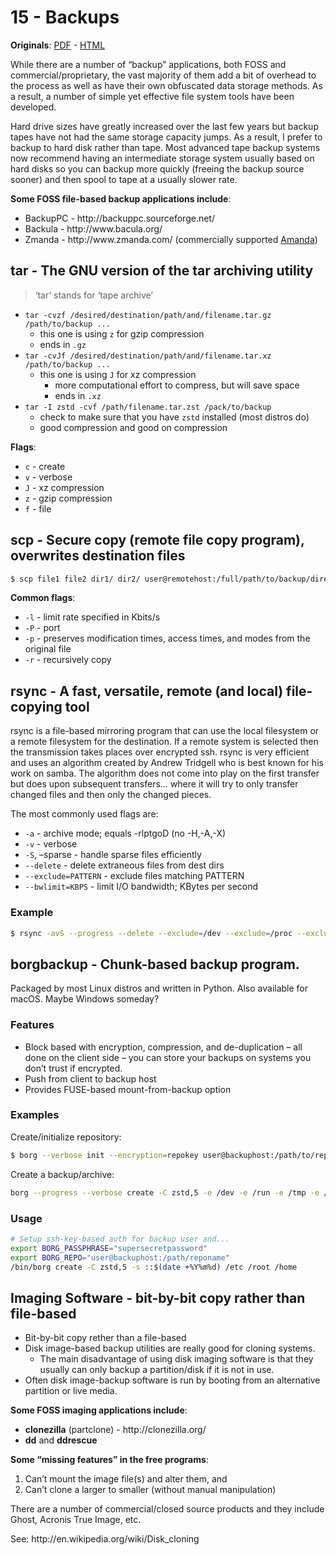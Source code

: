 # 15 - Backups {#unit-15}

<!-- __Screencast__: [15-backups.webm](https://www.cs.montana.edu/users/sdowdle/csci351/videos/15-backups.webm) or [15-backups.mp4](https://www.cs.montana.edu/users/sdowdle/csci351/videos/15-backups.mp4) -->

<!-- __TLCL REFERENCE__ - Chapter 18, Archiving and Backups -->

__Originals__: [PDF](15/Backups.pdf) - [HTML](15/backups.html)

While there are a number of "backup" applications, both FOSS and commercial/proprietary, the vast majority of them add a bit of overhead to the process as well as have their own obfuscated data storage methods. As a result, a number of simple yet effective file system tools have been developed.

Hard drive sizes have greatly increased over the last few years but backup tapes have not had the same storage capacity jumps. As a result, I prefer to backup to hard disk rather than tape. Most advanced tape backup systems now recommend having an intermediate storage system usually based on hard disks so you can backup more quickly (freeing the backup source sooner) and then spool to tape at a usually slower rate.

__Some FOSS file-based backup applications include__:

- BackupPC - http://backuppc.sourceforge.net/
- Backula - http://www.bacula.org/
- Zmanda - http://www.zmanda.com/ (commercially supported [Amanda](http://amanda.zmanda.com/))


## tar - The GNU version of the tar archiving utility

> 'tar' stands for 'tape archive'

- `tar -cvzf /desired/destination/path/and/filename.tar.gz /path/to/backup ...`
  - this one is using `z` for gzip compression
  - ends in `.gz`
- `tar -cvJf /desired/destination/path/and/filename.tar.xz /path/to/backup ...`
  - this one is using `J` for xz compression
    - more computational effort to compress, but will save space
    - ends in `.xz`
- `tar -I zstd -cvf /path/filename.tar.zst /pack/to/backup`
  - check to make sure that you have `zstd` installed (most distros do)
  - good compression and good on compression

__Flags__:

- `c` - create
- `v` - verbose
- `J` - xz compression
- `z` - gzip compression
- `f` - file



## scp - Secure copy (remote file copy program), overwrites destination files

```bash
$ scp file1 file2 dir1/ dir2/ user@remotehost:/full/path/to/backup/directory/
```

__Common flags__:

- `-l` - limit rate specified in Kbits/s
- `-P` - port
- `-p` - preserves modification times, access times, and modes from the original file
- `-r` - recursively copy




## rsync - A fast, versatile, remote (and local) file-copying tool

rsync is a file-based mirroring program that can use the local filesystem or a remote filesystem for the destination. If a remote system is selected then the transmission takes places over encrypted ssh. rsync is very efficient and uses an algorithm created by Andrew Tridgell who is best known for his work on samba. The algorithm does not come into play on the first transfer but does upon subsequent transfers... where it will try to only transfer changed files and then only the changed pieces.

The most commonly used flags are:

- `-a` - archive mode; equals -rlptgoD (no -H,-A,-X)
- `-v` - verbose
- `-S`, --sparse - handle sparse files efficiently
- `--delete` - delete extraneous files from dest dirs
- `--exclude=PATTERN` - exclude files matching PATTERN
- `--bwlimit=KBPS` - limit I/O bandwidth; KBytes per second

### Example

```bash
$ rsync -avS --progress --delete --exclude=/dev --exclude=/proc --exclude=/mnt --exclude=/sys --exclude=/media --exclude=/tmp root@sourcehost:/ /backups/hostname/
```

## borgbackup - Chunk-based backup program.

Packaged by most Linux distros and written in Python. Also available for macOS. Maybe Windows someday?

### Features

- Block based with encryption, compression, and de-duplication – all done on the client side – you can store your backups on systems you don't trust if encrypted.
- Push from client to backup host
- Provides FUSE-based mount-from-backup option

### Examples

Create/initialize repository:

```bash
$ borg --verbose init --encryption=repokey user@backuphost:/path/to/repository/reponame
```

Create a backup/archive:

```bash
borg --progress --verbose create -C zstd,5 -e /dev -e /run -e /tmp -e /sys -e /proc -e /mnt -e /media -e /var/log -e /var/cache -s user@backuphost:/path/to/repository/reponame::$(date +%Y%m%d) /
```

### Usage

```bash
# Setup ssh-key-based auth for backup user and...
export BORG_PASSPHRASE="supersecretpassword"
export BORG_REPO="user@backuphost:/path/reponame"
/bin/borg create -C zstd,5 -s ::$(date +%Y%m%d) /etc /root /home
```


## Imaging Software - bit-by-bit copy rather than file-based

- Bit-by-bit copy rether than a file-based
- Disk image-based backup utilities are really good for cloning systems.
  - The main disadvantage of using disk imaging software is that they usually can only backup a partition/disk if it is not in use.
- Often disk image-backup software is run by booting from an alternative partition or live media.
 
__Some FOSS imaging applications include__:

- __clonezilla__ (partclone) - http://clonezilla.org/
- __dd__ and __ddrescue__
 
__Some "missing features" in the free programs__:

1. Can't mount the image file(s) and alter them, and
2. Can't clone a larger to smaller (without manual manipulation)

There are a number of commercial/closed source products and they include Ghost, Acronis True Image, etc.

See: http://en.wikipedia.org/wiki/Disk_cloning

